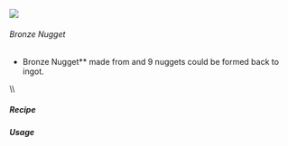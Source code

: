 ![](/mods/techreborn/bronze_nugget.png)

###### Bronze Nugget


- Bronze Nugget** made from
        <Mcitem id="techreborn:bronze_ingot"/> and 9
        nuggets could be formed back to ingot.

\\\\

##### Recipe

<Recipe recipe=" input air air air input air techreborn:bronze_ingot
air input air air air output techreborn:bronze_nugget,9
"/>

##### Usage

<Recipe recipe=" input techreborn:bronze_nugget
techreborn:bronze_nugget techreborn:bronze_nugget input
techreborn:bronze_nugget techreborn:bronze_nugget
techreborn:bronze_nugget input techreborn:bronze_nugget
techreborn:bronze_nugget techreborn:bronze_nugget output
techreborn:bronze_ingot "/> <Recipe recipe=" input
techreborn:bronze_ingot techreborn:bronze_nugget techreborn:bronze_ingot
input techreborn:bronze_nugget techreborn:bronze_ingot
techreborn:bronze_nugget input air techreborn:bronze_nugget air output
techreborn:wrench "/>
